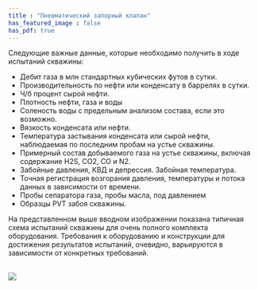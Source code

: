 ```yaml
---
title : "Пневматический запорный клапан"
has_featured_image : false
has_pdf: true
---
```


Следующие важные данные, которые необходимо получить в ходе испытаний скважины:

* Дебит газа в млн стандартных кубических футов в сутки.
* Производительность по нефти или конденсату в баррелях в сутки.
* Ч/б процент сырой нефти.
* Плотность нефти, газа и воды
* Соленость воды с предельным анализом состава, если это возможно.
* Вязкость конденсата или нефти.
* Температура застывания конденсата или сырой нефти, наблюдаемая по последним пробам на устье скважины.
* Примерный состав добываемого газа на устье скважины, включая содержание H2S, CO2, CO и N2.
* Забойные давления, КВД и депрессия. Забойная температура.
* Точная регистрация возгорания давления, температуры и потока данных в зависимости от времени.
* Пробы сепаратора газа, пробы масла, под давлением
* Образцы PVT забоя скважины.

На представленном выше вводном изображении показана типичная схема испытаний скважины для очень полного комплекта оборудования. Требования к оборудованию и конструкции для достижения результатов испытаний, очевидно, варьируются в зависимости от конкретных требований.

<br />

<Image src={image} />